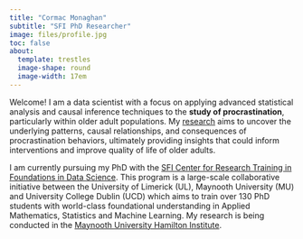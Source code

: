 ```yaml
---
title: "Cormac Monaghan"
subtitle: "SFI PhD Researcher"
image: files/profile.jpg
toc: false
about: 
  template: trestles
  image-shape: round
  image-width: 17em
---
```


Welcome! I am a data scientist with a focus on applying advanced statistical analysis and causal inference techniques to the **study of procrastination**, particularly within older adult populations. My [research](https://c-monaghan.github.io/publication.html) aims to uncover the underlying patterns, causal relationships, and consequences of procrastination behaviors, ultimately providing insights that could inform interventions and improve quality of life of older adults.

I am currently pursuing my PhD with the [SFI Center for Research Training in Foundations in Data Science](https://www.data-science.ie/the-crt-programme/). This program is a large-scale collaborative initiative between the University of Limerick (UL), Maynooth University (MU) and University College Dublin (UCD) which aims to train over 130 PhD students with world-class foundational understanding in Applied Mathematics, Statistics and Machine Learning. My research is being conducted in the [Maynooth University Hamilton Institute](https://www.maynoothuniversity.ie/hamilton).
